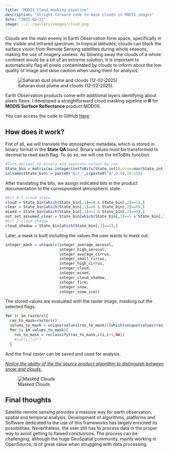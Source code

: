 ```yaml
---
title: "MODIS Cloud masking pipeline"
description: "Stright-forward code to mask clouds in MODIS images"
date: "2025-02-15"
image: ../../gallery/images/cloud.png
---
```


::: {.callout-type collapse="false" style="note"}
Clouds are the main enemy in Earth Observation form space, specifically in the visible and infrared spectrum. In tropical latitudes, clouds can block the surface vision from Remote Sensing satellites during whole seasons, making the use of imagery useless. As blowing away the clouds of a whole continent would be a bit of an extreme solution, It is important to automatically flag all pixels contaminated by clouds to inform about the low quality of image and raise caution when using them for analysis.
:::

![Saharan dust plume and clouds (12-02-2025).](../../gallery/images/cloud.png){fig-alt="Each spring, billions of animals belonging to millions of species start moving in the pursuit of suitable  areas hosting available resources. **But, where do they go?**"}

::: {.callout-type collapse="false" style="note"}
Earth Observation products come with additional layers identifying about pixels flaws. I developed a straightforward cloud masking pipeline in **R** for **MODIS Surface Reflectance** product MOD09.
:::

You can access the code in GitHub [Here](https://github.com/rogerlm97/MODIS-tools/blob/main/filter_MOD09_sur_refl_qc.R).

## How does it work?

Fist of all, we will translate the atmospheric metadata, which is stored in binary format in the **State QA** band. Binary values must be transformed to decimal to read each flag. To do so, we will use the intToBits function:

``` r
#Turn decimal to binary and separate values by row
State_bin = matrix(as.integer(intToBits(State_int)),nrow=max(State_int),byrow=T)[,1:16]
colnames(State_bin) = paste0("bit_",c(paste0("0",0:9),10:15))
```

After translating the bits, we assign indicated bits in the product documentation to the correspondent atmospheric state:

``` r
#bit 0-1 cloud state
cloud = State_bin[which(State_bin[,1]==0 & State_bin[,2]==1),]
clear = State_bin[which(State_bin[,1]==0 & State_bin[,2]==0),]
mixed = State_bin[which(State_bin[,1]==1 & State_bin[,2]==0),]
not_set_assumed_clear = State_bin[which(State_bin[,1]==1 & State_bin[,2]==1),]
#bit 2 cloud shadow
cloud_shadow = State_bin[which(State_bin[,3]==1),]
```

Later, a mask is built including the values the user wants to mask out.

``` r
integer_mask = unique(c(integer_average_aerosol,
                        integer_high_aerosol,
                        integer_average_cirrus,
                        integer_small_cirrus,
                        integer_high_cirrus,
                        integer_cloud,
                        integer_mixed,
                        integer_cloud_shadow,
                        integer_fire,
                        integer_snow,
                        integer_snow_ice))
```

The stored values are evaluated with the raster image, masking out the selected flags.

``` r
for (r in rasters){
  ras_to_mask=raster(r)
  values_to_mask = unique(values(ras_to_mask))[which(unique(values(ras_to_mask)) %in% integer_mask ==T)]
  for (i in values_to_mask){
    ras_to_mask = reclassify(ras_to_mask,c(i,i+1,NA))
    #cat(i,"\n")
  }
```

And the final *raster* can be saved and used for analysis.

[*Notice the ability of the the source product algorithm to distinguish between snow and clouds.*]{.underline}

![Masked Clouds](/gallery/images\cloud_mask.png)

## Final thoughts

Satellite remote sensing provides a massive way for earth observation, spatial and temporal analysis. Development of algorithms, platforms and Software dedicated to the use of this frameworks has largely enriched its possibilities. Nevertheless, the user still has to process data in the proper way to avoid getting to flawed conclusions. The process can be challenging, although the huge GeoSpatial community, mainly working in OpenSource, is of great value when struggling with data processing.